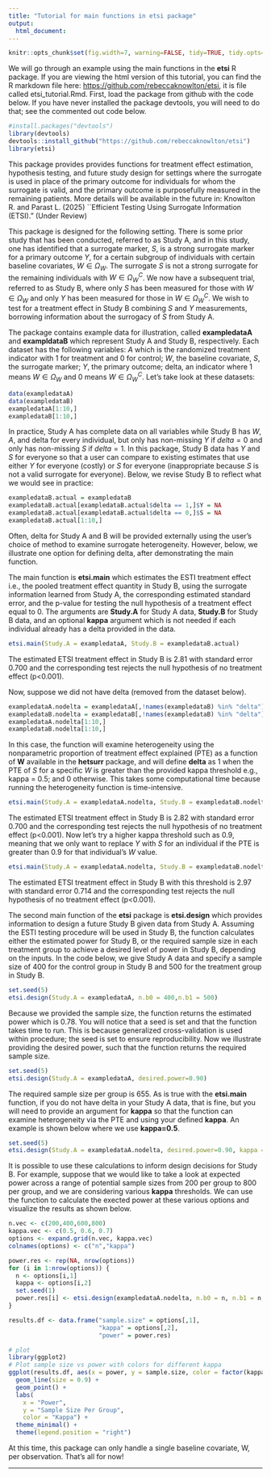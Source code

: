 ```yaml
---
title: "Tutorial for main functions in etsi package"
output:
  html_document:
---
```


```r
knitr::opts_chunk$set(fig.width=7, warning=FALSE, tidy=TRUE, tidy.opts=list(width.cutoff=60))
```
We will go through an example using the main functions in the **etsi** R package. If you are viewing the html version of this tutorial, you can find the R markdown file here: <https://github.com/rebeccaknowlton/etsi>, it is file called etsi_tutorial.Rmd. First, load the package from github with the code below. If you have never installed the package devtools, you will need to do that; see the commented out code below.

```r
#install.packages("devtools")
library(devtools)
devtools::install_github("https://github.com/rebeccaknowlton/etsi")
library(etsi)

```

This package provides provides functions for treatment effect estimation, hypothesis testing, and future study design for settings where the surrogate is used in place of the primary outcome for individuals for whom the surrogate is valid, and the primary outcome is purposefully measured in the remaining patients. More details will be available in the future in: Knowlton R. and Parast L. (2025) ``Efficient Testing Using Surrogate Information (ETSI)." (Under Review)

This package is designed for the following setting. There is some prior study that has been conducted, referred to as Study A, and in this study, one has identified that a surrogate marker, $S$, is a strong surrogate marker for a primary outcome $Y$, for a certain subgroup of individuals with certain baseline covariates, $W \in \Omega_W$. The surrogate $S$ is not a strong surrogate for the remaining individuals with $W \in \Omega_W^C$. We now have a subsequent trial, referred to as Study B, where only $S$ has been measured for those with $W \in \Omega_W$ and only $Y$ has been measured for those in $W \in \Omega_W^C$. We wish to test for a treatment effect in Study B combining $S$ and $Y$ measurements, borrowing information about the surrogacy of $S$ from Study A. 

The package contains example data for illustration, called **exampledataA** and **exampldataB** which represent Study A and Study B, respectively. Each dataset has the following variables: $A$ which is the randomized treatment indicator with 1 for treatment and 0 for control; $W$, the baseline covariate, $S$, the surrogate marker; $Y$, the primary outcome; delta, an indicator where 1 means $W\in\Omega_W$ and 0 means $W\in\Omega_W^C$. 
Let's take look at these datasets:

```r
data(exampledataA)
data(exampledataB)
exampledataA[1:10,]
exampledataB[1:10,]
```
In practice, Study A has complete data on all variables while Study B has $W,A,$ and delta for every individual, but only has non-missing $Y$ if $delta=0$ and only has non-missing $S$ if $delta=1$. In this package, Study B data has $Y$ and $S$ for everyone so that a user can compare to existing estimates that use either $Y$ for everyone (costly) or $S$ for everyone (inappropriate because $S$ is not a valid surrogate for everyone). Below, we revise Study B to reflect what we would see in practice:

```r
exampledataB.actual = exampledataB
exampledataB.actual[exampledataB.actual$delta == 1,]$Y = NA
exampledataB.actual[exampledataB.actual$delta == 0,]$S = NA
exampledataB.actual[1:10,]

```


Often, delta for Study A and B will be provided externally using the user's choice of method to examine surrogate heterogeneity. However, below, we illustrate one option for defining delta, after demonstrating the main function.

The main function is **etsi.main** which estimates the ESTI treatment effect i.e., the pooled treatment effect quantity in Study B, using the surrogate information learned from Study A, the corresponding estimated standard error, and the p-value for testing the null hypothesis of a treatment effect equal to 0. The arguments are **Study.A** for Study A data, **Study.B** for Study B data, and an optional **kappa** argument which is not needed if each individual already has a delta provided in the data. 

```r
etsi.main(Study.A = exampledataA, Study.B = exampledataB.actual)
```
The estimated ETSI treatment effect in Study B is 2.81 with standard error 0.700 and the corresponding test rejects the null hypothesis of no treatment effect (p<0.001). 

Now, suppose we did not have delta (removed from the dataset below).

```r
exampledataA.nodelta = exampledataA[,!names(exampledataB) %in% "delta"]
exampledataB.nodelta = exampledataB[,!names(exampledataB) %in% "delta"]
exampledataA.nodelta[1:10,]
exampledataB.nodelta[1:10,]
```

In this case, the function will examine heterogeneity using the nonparametric proportion of treatment effect explained (PTE) as a function of **W** available in the **hetsurr** package, and will define **delta** as 1 when the PTE of $S$ for a specific $W$ is greater than the provided kappa threshold e.g., kappa = 0.5; and 0 otherwise. This takes some computational time because running the heterogeneity function is time-intensive. 

```r
etsi.main(Study.A = exampledataA.nodelta, Study.B = exampledataB.nodelta, kappa = 0.5)
```

The estimated ETSI treatment effect in Study B is 2.82 with standard error 0.700 and the corresponding test rejects the null hypothesis of no treatment effect (p<0.001). Now let's try a higher kappa threshold such as 0.9, meaning that we only want to replace $Y$ with $S$ for an individual if the PTE is greater than 0.9 for that individual's $W$ value.

```r
etsi.main(Study.A = exampledataA.nodelta, Study.B = exampledataB.nodelta, kappa = 0.9)
```

The estimated ETSI treatment effect in Study B with this threshold is 2.97 with standard error 0.714 and the corresponding test rejects the null hypothesis of no treatment effect (p<0.001).

The second main function of the **etsi** package is **etsi.design** which provides information to design a future Study B given data from Study A. Assuming the ESTI testing procedure will be used in Study B, the function calculates either the estimated power for Study B, or the required sample size in each treatment group to achieve a desired level of power in Study B, depending on the inputs. In the code below, we give Study A data and specify a sample size of 400 for the control group in Study B and 500 for the treatment group in Study B. 

```r
set.seed(5)
etsi.design(Study.A = exampledataA, n.b0 = 400,n.b1 = 500)
```
Because we provided the sample size, the function returns the estimated power which is 0.78. You will notice that a seed is set and that the function takes time to run. This is because generalized cross-validation is used within procedure; the seed is set to ensure reproducibility. Now we illustrate providing the desired power, such that the function returns the required sample size.

```r
set.seed(5)
etsi.design(Study.A = exampledataA, desired.power=0.90)
```
The required sample size per group is 655. As is true with the **etsi.main** function, if you do not have delta in your Study A data, that is fine, but you will need to provide an argument for **kappa** so that the function can examine heterogeneity via the PTE and using your defined **kappa**. An example is shown below where we use **kappa=0.5**.

```r
set.seed(5)
etsi.design(Study.A = exampledataA.nodelta, desired.power=0.90, kappa = 0.5)
```
It is possible to use these calculations to inform design decisions for Study B. For example, suppose that we would like to take a look at expected power across a range of potential sample sizes from 200 per group to 800 per group, and we are considering various **kappa** thresholds. We can use the function to calculate the exected power at these various options and visualize the results as shown below.

```r
n.vec <- c(200,400,600,800)
kappa.vec <- c(0.5, 0.6, 0.7)
options <- expand.grid(n.vec, kappa.vec)
colnames(options) <- c("n","kappa")

power.res <- rep(NA, nrow(options))
for (i in 1:nrow(options)) {
  n <- options[i,1]
  kappa <- options[i,2]
  set.seed(1) 
  power.res[i] <- etsi.design(exampledataA.nodelta, n.b0 = n, n.b1 = n,  kappa = kappa)$power 
}

results.df <- data.frame("sample.size" = options[,1], 
                         "kappa" = options[,2],
                         "power" = power.res)

# plot 
library(ggplot2)
# Plot sample size vs power with colors for different kappa
ggplot(results.df, aes(x = power, y = sample.size, color = factor(kappa))) +
  geom_line(size = 0.9) +
  geom_point() +
  labs(
    x = "Power",
    y = "Sample Size Per Group",
    color = "Kappa") +
  theme_minimal() +
  theme(legend.position = "right") 

```

At this time, this package can only handle a single baseline covariate, W, per observation. That's all for now!

---------